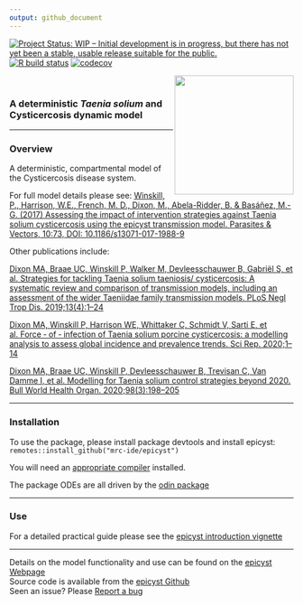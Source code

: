 ```yaml
---
output: github_document
---
```


<!-- badges: start -->
[![Project Status: WIP – Initial development is in progress, but there has not yet been a stable, usable release suitable for the public.](https://www.repostatus.org/badges/latest/wip.svg)](https://www.repostatus.org/#wip)
[![R build status](https://github.com/mrc-ide/epicyst/workflows/R-CMD-check/badge.svg)](https://github.com/mrc-ide/epicyst/actions)
[![codecov](https://codecov.io/gh/mrc-ide/epicyst/branch/master/graph/badge.svg)](https://codecov.io/gh/mrc-ide/epicyst)
<!-- badges: end -->

<img src='man/figures/logo.png' align="right" height="211" />  


<br />


### A deterministic *Taenia solium* and Cysticercosis dynamic model


-----
  
### Overview
A deterministic, compartmental model of the Cysticercosis disease system.

For full model details please see:
[Winskill, P., Harrison, W.E., French, M. D., Dixon, M., Abela-Ridder, B. & Basáñez, M.-G. (2017) Assessing the impact of intervention strategies against Taenia solium cysticercosis using the epicyst transmission model. Parasites & Vectors, 10:73, DOI: 10.1186/s13071-017-1988-9](https://parasitesandvectors.biomedcentral.com/articles/10.1186/s13071-017-1988-9)

Other publications include:

[Dixon MA, Braae UC, Winskill P, Walker M, Devleesschauwer B, Gabriël S, et al. Strategies for tackling Taenia solium taeniosis/ cysticercosis: A systematic review and comparison of transmission models, including an assessment of the wider Taeniidae family transmission models. PLoS Negl Trop Dis. 2019;13(4):1–24](https://journals.plos.org/plosntds/article?id=10.1371/journal.pntd.0007301)

[Dixon MA, Winskill P, Harrison WE, Whittaker C, Schmidt V, Sarti E, et al. Force ‑ of ‑ infection of Taenia solium porcine cysticercosis: a modelling analysis to assess global incidence and prevalence trends. Sci Rep. 2020;1–14](https://doi.org/10.1038/s41598-020-74007-x)

[Dixon MA, Braae UC, Winskill P, Devleesschauwer B, Trevisan C, Van Damme I, et al. Modelling for Taenia solium control strategies beyond 2020. Bull World Health Organ. 2020;98(3):198–205](https://apps.who.int/iris/handle/10665/331383)
    
-----
  
### Installation
To use the package, please install package devtools and install epicyst:
`remotes::install_github("mrc-ide/epicyst")`

You will need an [appropriate compiler](https://cran.r-project.org/bin/windows/Rtools/) installed.

The package ODEs are all driven by the [odin package](https://mrc-ide.github.io/odin/)

    
-----

### Use

For a detailed practical guide please see the [epicyst introduction vignette](https://mrc-ide.github.io/epicyst/articles/Introduction.html)
  
----
  
Details on the model functionality and use can be found on the [epicyst Webpage](https://mrc-ide.github.io/epicyst/)  
Source code is available from the [epicyst Github](https://github.com/mrc-ide/epicyst/)  
Seen an issue? Please [Report a bug](https://github.com/mrc-ide/epicyst/issues)

